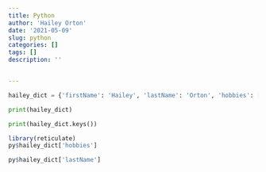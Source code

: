 ```yaml
---
title: Python
author: 'Hailey Orton'
date: '2021-05-09'
slug: python
categories: []
tags: []
description: ''


---
```

```python
hailey_dict = {'firstName': 'Hailey', 'lastName': 'Orton', 'hobbies': ['F45','long walks','cooking'], 'occupation': ['student', 'vision therapist'], 'age': 22}
```

```python
print(hailey_dict)
```

```python
print(hailey_dict.keys())
```

```R
library(reticulate)
py$hailey_dict['hobbies']
```

```R
py$hailey_dict['lastName']
```